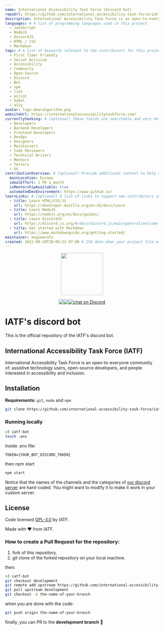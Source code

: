 ```yaml
---
name: International Accessibility Task Force [discord bot]
repoUrl: https://github.com/international-accessibility-task-force/iatf-bot
description: International Accessibility Task Force is an open-to-everyone community of assistive technology users, open-source developers, and people interested in accessibility and inclusion.
languages: # A list of programming languages used in this project
  - JavaScript
  - NodeJS
  - DiscordJS
  - HTML / CSS
  - Markdown
tags: # A list of keywords relevant to the contributors for this project
  - First Timer Friendly
  - Social Activism
  - Accessibility
  - Community
  - Open-Source
  - Discord
  - Bot
  - npm
  - lint
  - eslint
  - babel
  - a11y
avatar: logo-dearalgorithm.png
websiteUrl: https://internationalaccessibilitytaskforce.com/
currentlySeeking: # (optional) These fields are searchable and very helpful for contributors to match well with your project
  - Developers
  - Backend Developers
  - Frontend Developers
  - DevOps
  - Designers
  - Maintainers
  - Code Reviewers
  - Technical Writers
  - Mentors
  - Testers
  - UX
contributionOverview: # (optional) Provide additional context to help contributors match well with your project
  mainLocation: Europe
  idealEffort: 1 PR a month
  isMentorshipAvailable: true
  automatedDevEnvironment: https://www.github.io/
learnLinks: # (optional) A list of links to support new contributors in learning about your project and tech stack and culture / community
  - title: Learn HTML/CSS/JS
    url: https://developer.mozilla.org/en-US/docs/Learn
  - title: Learn NodeJS
    url: https://nodejs.org/en/docs/guides/
  - title: Learn DiscordJS
    url: https://discord.js.org/#/docs/discord.js/main/general/welcome
  - title: Get started with Markdown
    url: https://www.markdownguide.org/getting-started/
maintainer: mugiwarafx
created: 2022-09-20T20:09:22-07:00 # ISO date when your project file was added
---
```


<!-- Divide your content into sections using our handy shortcodes. Each section is optional -->

<Overview>

<p align="center">
    <img src="/projects/international-accessibility-task-force/logo-iatf.png"
        height="138">
</p>
<p align="center" style="display:flex; margin:auto; width:fit-content;">
    <a href="https://github.com/international-accessibility-task-force/iatf-webpage/graphs/contributors" alt="Contributors">
        <img src="https://img.shields.io/github/contributors/international-accessibility-task-force/iatf-webpage" /></a>
    <a href="https://github.com/international-accessibility-task-force/iatf-webpage/pulse" alt="Activity">
        <img src="https://img.shields.io/github/commit-activity/m/international-accessibility-task-force/iatf-webpage" /></a>
    <a href="https://discord.gg/D8brSJSpaZ">
        <img src="https://img.shields.io/discord/1014599739230130267?logo=discord"
            alt="chat on Discord"></a>
</p>


# IATF's discord bot

This is the official repository of the IATF's discord bot.

## International Accessibility Task Force (IATF)

International Accessibility Task Force is an open-to-everyone community of: assistive technology users, open-source developers, and people interested in accessibility and inclusion.

## Installation

**Requirements:** `git`, `node` and `npm`

```sh
git clone https://github.com/international-accessibility-task-force/iatf-bot.git
```

### Running locally

```sh
cd iatf-bot
touch .env
```

Inside .env file:
```
TOKEN={YOUR_BOT_DISCORD_TOKEN}
```

then npm start
```sh
npm start
```

Notice that the names of the channels and the categories of [our discord server](https://discord.gg/D8brSJSpaZ) are hard-coded. You might want to modify it to make it work in your custom server.

## License
Code licensed [GPL-3.0](https://choosealicense.com/licenses/gpl-3.0/) by IATF.

Made with ❤️ from IATF.

</Overview>

<Contributing>

### How to create a Pull Request for the repository:

1. fork of this repository.
1. git clone of the forked repository on your local machine.

then:
```sh
cd iatf-bot
git checkout development
git remote add upstream https://github.com/international-accessibility-task-force/iatf-bot.git
git pull upstream development
git checkout -b the-name-of-your-branch
```

when you are done with the code:

```sh
git push origin the-name-of-your-branch
```

finally, you can PR to the **development branch** 🎉

</Contributing>